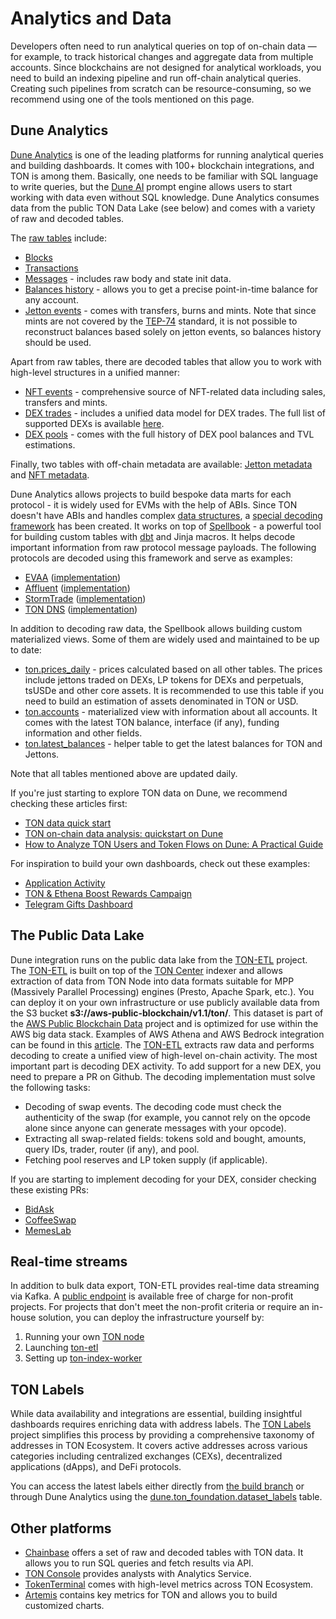 
# Analytics and Data

Developers often need to run analytical queries on top of on-chain data — for example, to track historical changes and aggregate data from multiple accounts.
Since blockchains are not designed for analytical workloads, you need to build an indexing pipeline and run off-chain analytical queries. Creating such pipelines
from scratch can be resource-consuming, so we recommend using one of the tools mentioned on this page.

## Dune Analytics

[Dune Analytics](https://dune.com/) is one of the leading platforms for running analytical queries and building dashboards. It comes with 
100+ blockchain integrations, and TON is among them. Basically, one needs to be familiar with SQL language to
write queries, but the [Dune AI](https://docs.dune.com/learning/how-tos/dune-ai-prompt-engineering) prompt engine allows
users to start working with data even without SQL knowledge. Dune Analytics consumes data from the public TON Data Lake (see below)
and comes with a variety of raw and decoded tables.

The [raw tables](https://dune.com/queries?category=canonical&namespace=ton) include:
* [Blocks](https://docs.dune.com/data-catalog/ton/blocks)
* [Transactions](https://docs.dune.com/data-catalog/ton/transactions)
* [Messages](https://docs.dune.com/data-catalog/ton/messages) - includes raw body and state init data.
* [Balances history](https://docs.dune.com/data-catalog/ton/balances_history) - allows you to get a precise point-in-time balance for any account.
* [Jetton events](https://docs.dune.com/data-catalog/ton/jetton_events) - comes with transfers, burns and mints. Note that since mints
are not covered by the [TEP-74](https://github.com/ton-blockchain/TEPs/blob/master/text/0074-jettons-standard.md) standard, it is not possible
to reconstruct balances based solely on jetton events, so balances history should be used.

Apart from raw tables, there are decoded tables that allow you to work with high-level structures in a unified manner:
* [NFT events](https://dune.com/queries?category=canonical&namespace=ton&id=ton.nft_events) - comprehensive source of NFT-related data including 
sales, transfers and mints.
* [DEX trades](https://docs.dune.com/data-catalog/ton/dex_trades) - includes a unified data model for DEX trades. The full list of 
supported DEXs is available [here](https://github.com/ton-studio/ton-etl/blob/main/datalake/README.md#dex-trades).
* [DEX pools](https://docs.dune.com/data-catalog/ton/dex_pools) - comes with the full history of DEX pool balances and TVL estimations.

Finally, two tables with off-chain metadata are available: [Jetton metadata](https://docs.dune.com/data-catalog/ton/jetton_metadata) and 
[NFT metadata](https://dune.com/queries?category=canonical&namespace=ton&id=ton.nft_metadata).

Dune Analytics allows projects to build bespoke data marts for each protocol - it is widely used for EVMs with the help of ABIs.
Since TON doesn't have ABIs and handles complex [data structures](/v3/documentation/data-formats/tlb/cell-boc/), a [special
decoding framework](https://github.com/duneanalytics/spellbook/blob/main/dbt_subprojects/daily_spellbook/macros/project/ton/README.md) 
has been created. It works on top of [Spellbook](https://github.com/duneanalytics/spellbook) - a powerful tool for building
custom tables with [dbt](https://github.com/dbt-labs/dbt-core) and Jinja macros. It helps decode important
information from raw protocol message payloads. The following protocols are decoded using this framework and serve
as examples:
* [EVAA](https://dune.com/queries?category=abstraction&namespace=evaa) ([implementation](https://github.com/duneanalytics/spellbook/tree/main/dbt_subprojects/daily_spellbook/models/evaa/ton))
* [Affluent](https://dune.com/queries?category=abstraction&namespace=affluent) ([implementation](https://github.com/duneanalytics/spellbook/tree/main/dbt_subprojects/daily_spellbook/models/affluent/ton))
* [StormTrade](https://dune.com/queries?category=abstraction&namespace=stormtrade) ([implementation](https://github.com/duneanalytics/spellbook/tree/main/dbt_subprojects/daily_spellbook/models/stormtrade/ton))
* [TON DNS](https://dune.com/queries?category=abstraction&namespace=dns_ton) ([implementation](https://github.com/duneanalytics/spellbook/tree/main/dbt_subprojects/daily_spellbook/models/ton/dns))

In addition to decoding raw data, the Spellbook allows building custom materialized views. Some of them are widely used and maintained
to be up to date:
* [ton.prices_daily](https://dune.com/queries?category=abstraction&namespace=ton&id=ton.prices_daily) - prices calculated based on all other tables. The prices include jettons traded on DEXs, LP tokens for DEXs and perpetuals, tsUSDe and other core assets. 
It is recommended to use this table if you need to build an estimation of assets denominated in TON or USD.
* [ton.accounts](https://dune.com/queries?category=abstraction&namespace=ton&id=ton.accounts) - materialized view with 
information about all accounts. It comes with the latest TON balance, interface (if any), funding information and other fields.
* [ton.latest_balances](https://dune.com/queries?category=abstraction&namespace=ton&id=ton.latest_balances) - helper table to
get the latest balances for TON and Jettons.

Note that all tables mentioned above are updated daily.

If you're just starting to explore TON data on Dune, we recommend checking these articles first:
* [TON data quick start](https://dune.com/ton_foundation/ton-quick-start)
* [TON on-chain data analysis: quickstart on Dune](https://blog.ton.org/ton-on-chain-data-analysis-dune) 
* [How to Analyze TON Users and Token Flows on Dune: A Practical Guide](https://blog.ton.org/how-to-analyze-ton-users-and-token-flows-on-dune)

For inspiration to build your own dashboards, check out these examples:
* [Application Activity](https://dune.com/ton_foundation/application-activity)
* [TON & Ethena Boost Rewards Campaign](https://dune.com/ton_foundation/tonandethena-staking-rewards-campaign)
* [Telegram Gifts Dashboard](https://dune.com/rdmcd/telegram-gifts)

## The Public Data Lake

Dune integration runs on the public data lake from the [TON-ETL](https://github.com/re-doubt/ton-etl/blob/main/datalake/README.md) project.
The [TON-ETL](https://github.com/re-doubt/ton-etl/blob/main/datalake/README.md) is built on top of the [TON Center](https://github.com/toncenter) indexer
and allows extraction of data from TON Node into data formats suitable for MPP (Massively Parallel Processing) engines (Presto, Apache Spark, etc.).
You can deploy it on your own infrastructure or use publicly available data from the S3 bucket **s3://aws-public-blockchain/v1.1/ton/**.
This dataset is part of the [AWS Public Blockchain Data](https://registry.opendata.aws/aws-public-blockchain/) project and 
is optimized for use within the AWS big data stack. Examples of AWS Athena and AWS Bedrock integration can be found 
in this [article](https://repost.aws/articles/AR3ABC81yvTPW2ktfHiHPWIA/new-dataset-added-to-the-aws-public-blockchain-data-ton-the-open-network).
The [TON-ETL](https://github.com/re-doubt/ton-etl/blob/main/datalake/README.md) extracts raw data and performs decoding
to create a unified view of high-level on-chain activity. The most important part is decoding DEX activity. To add support
for a new DEX, you need to prepare a PR on Github. The decoding implementation must solve the following tasks:
* Decoding of swap events. The decoding code must check the authenticity of the swap (for example, you cannot rely on the opcode alone since anyone can generate messages with your opcode).
* Extracting all swap-related fields: tokens sold and bought, amounts, query IDs, trader, router (if any), and pool.
* Fetching pool reserves and LP token supply (if applicable).

If you are starting to implement decoding for your DEX, consider checking these existing PRs:
* [BidAsk](https://github.com/ton-studio/ton-etl/pull/186)
* [CoffeeSwap](https://github.com/ton-studio/ton-etl/pull/171/files)
* [MemesLab](https://github.com/ton-studio/ton-etl/pull/144)

## Real-time streams

In addition to bulk data export, TON-ETL provides real-time data streaming via Kafka. A [public endpoint](https://github.com/ton-studio/ton-etl/blob/main/datalake/README.md#near-real-time--data-streaming-via-pulic-kafka-topics) is available free of charge for non-profit projects. For projects that don't meet the non-profit criteria or require an in-house solution, you can deploy the infrastructure yourself by:

1. Running your own [TON node](/v3/documentation/infra/nodes/node-types)
2. Launching [ton-etl](https://github.com/re-doubt/ton-etl/blob/main/README.md)
3. Setting up [ton-index-worker](https://github.com/ton-studio/ton-index-worker)

## TON Labels

While data availability and integrations are essential, building insightful dashboards requires enriching data with address labels.
The [TON Labels](https://github.com/ton-studio/ton-labels) project simplifies this process by providing a comprehensive taxonomy
of addresses in TON Ecosystem. It covers active addresses across various categories including centralized exchanges (CEXs),
decentralized applications (dApps), and DeFi protocols.

You can access the latest labels either directly from [the build branch](https://github.com/ton-studio/ton-labels/blob/build/assets.json)
or through Dune Analytics using the [dune.ton_foundation.dataset_labels](https://dune.com/queries?category=uploaded_data&id=dune.ton_foundation.dataset_labels) table.

## Other platforms

- [Chainbase](https://docs.chainbase.com/catalog/Ton/Overview) offers a set of raw and decoded tables with TON data. It allows you to run SQL queries and fetch results via API.
- [TON Console](https://docs.tonconsole.com/tonconsole/analytics) provides analysts with Analytics Service.
- [TokenTerminal](https://tokenterminal.com/explorer/projects/the-open-network) comes with high-level metrics across TON Ecosystem.
- [Artemis](https://app.artemisanalytics.com/project/ton?from=projects) contains key metrics for TON and allows you to build customized charts.

<Feedback />

